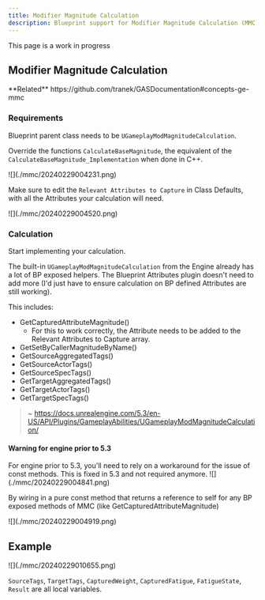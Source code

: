 ```yaml
---
title: Modifier Magnitude Calculation
description: Blueprint support for Modifier Magnitude Calculation (MMC)
---
```



<Callout type="default">
This page is a work in progress
</Callout>

## Modifier Magnitude Calculation

<Callout type="info">
**Related** https://github.com/tranek/GASDocumentation#concepts-ge-mmc
</Callout>

### Requirements

Blueprint parent class needs to be `UGameplayModMagnitudeCalculation`.

Override the functions `CalculateBaseMagnitude`, the equivalent of the `CalculateBaseMagnitude_Implementation` when done in C++.

<Zoom>
![](./mmc/20240229004231.png)
</Zoom>

Make sure to edit the `Relevant Attributes to Capture` in Class Defaults, with all the Attributes your calculation will need.

<Zoom>
![](./mmc/20240229004520.png)
</Zoom>

### Calculation

Start implementing your calculation.

The built-in `UGameplayModMagnitudeCalculation` from the Engine already has a lot of BP exposed helpers. The Blueprint Attributes plugin doesn't need to add more (I'd just have to ensure calculation on BP defined Attributes are still working).

This includes:

- GetCapturedAttributeMagnitude()
  - For this to work correctly, the Attribute needs to be added to the Relevant Attributes to Capture array.
- GetSetByCallerMagnitudeByName()
- GetSourceAggregatedTags()
- GetSourceActorTags()
- GetSourceSpecTags()
- GetTargetAggregatedTags()
- GetTargetActorTags()
- GetTargetSpecTags()

> ~ https://docs.unrealengine.com/5.3/en-US/API/Plugins/GameplayAbilities/UGameplayModMagnitudeCalculation/

#### Warning for engine prior to 5.3

<Callout type="default">
For engine prior to 5.3, you'll need to rely on a workaround for the issue of const methods. This is fixed in 5.3 and not required anymore.
</Callout>

<Zoom>
![](./mmc/20240229004841.png)
</Zoom>

By wiring in a pure const method that returns a reference to self for any BP exposed methods of MMC (like GetCapturedAttributeMagnitude)

<Zoom>
![](./mmc/20240229004919.png)
</Zoom>

## Example


<Zoom>
![](./mmc/20240229010655.png)
</Zoom>

`SourceTags`, `TargetTags`, `CapturedWeight`, `CapturedFatigue`, `FatigueState`, `Result` are all local variables.
